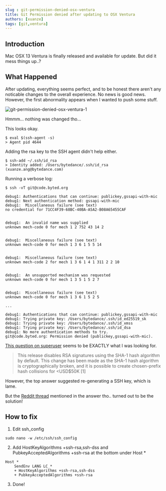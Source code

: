 ```yaml
---
slug : git-permission-denied-osx-ventura
title: Git Permission denied after updating to OSX Ventura
authors: [xuanze]
tags: [git,ventura]
---
```


## Introduction
Mac OSX 13 Ventura is finally released and available for update. But did it mess things up..?

## What Happened
After updating, everything seems perfect, and to be honest there aren't any noticable changes to the overall experience. 
No news is good news. However, the first abnormality appears when I wanted to push some stuff.

![git-permission-denied-osx-ventura-1](./static/git-permission-denied-osx-ventura-1.png)

Hmmm... nothing was changed tho...

<!--truncate-->

This looks okay.
```
$ eval $(ssh-agent -s)
> Agent pid 4644
```

Adding the rsa key to the SSH agent didn't help either.
```
$ ssh-add ~/.ssh/id_rsa
> Identity added: /Users/bytedance/.ssh/id_rsa (xuanze.ang@bytedance.com)
```

Running a verbose log:
```
$ ssh -vT git@code.byted.org

debug1: Authentications that can continue: publickey,gssapi-with-mic
debug1: Next authentication method: gssapi-with-mic
debug1:  Miscellaneous failure (see text)
no credential for 71CC4F39-68BC-40BA-A5A2-B08A65455CAF


debug1:  An invalid name was supplied
unknown mech-code 0 for mech 1 2 752 43 14 2


debug1:  Miscellaneous failure (see text)
unknown mech-code 0 for mech 1 3 6 1 5 5 14


debug1:  Miscellaneous failure (see text)
unknown mech-code 2 for mech 1 3 6 1 4 1 311 2 2 10


debug1:  An unsupported mechanism was requested
unknown mech-code 0 for mech 1 3 5 1 5 2 7


debug1:  Miscellaneous failure (see text)
unknown mech-code 0 for mech 1 3 6 1 5 2 5

...

debug1: Authentications that can continue: publickey,gssapi-with-mic
debug1: Trying private key: /Users/bytedance/.ssh/id_ed25519_sk
debug1: Trying private key: /Users/bytedance/.ssh/id_xmss
debug1: Trying private key: /Users/bytedance/.ssh/id_dsa
debug1: No more authentication methods to try.
git@code.byted.org: Permission denied (publickey,gssapi-with-mic).
```

[This question on superuser](https://superuser.com/questions/1749364/git-ssh-permission-denied-in-macos-13-ventura) seems to be EXACTLY what I was looking for.

> This release disables RSA signatures using the SHA-1 hash algorithm by default. This change has been made as the SHA-1 hash algorithm is cryptographically broken, and it is possible to create chosen-prefix hash collisions for <USD$50K [1]

However, the top answer suggested re-generating a SSH key, which is lame.

But the [Reddit thread](https://www.reddit.com/r/MacOSBeta/comments/v8jt42/comment/ijqnlzj/) mentioned in the answer tho.. turned out to be the solution!


## How to fix

1. Edit ssh_config
```
sudo nano -w /etc/ssh/ssh_config 
```

2. Add HostKeyAlgorithms +ssh-rsa,ssh-dss and PubkeyAcceptedAlgorithms +ssh-rsa at the bottom under Host *
```
Host *
    SendEnv LANG LC_*
    + HostKeyAlgorithms +ssh-rsa,ssh-dss
    + PubkeyAcceptedAlgorithms +ssh-rsa
```

3. Done!